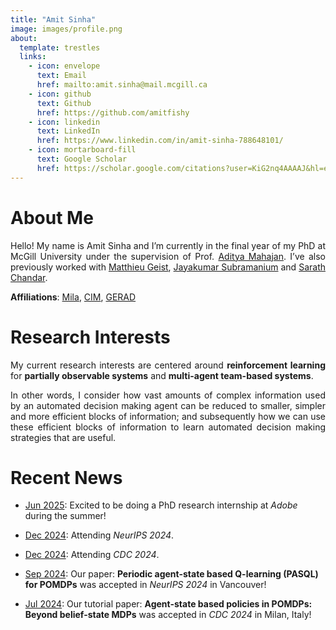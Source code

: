 ```yaml
---
title: "Amit Sinha"
image: images/profile.png
about:
  template: trestles
  links:
    - icon: envelope
      text: Email
      href: mailto:amit.sinha@mail.mcgill.ca
    - icon: github
      text: Github
      href: https://github.com/amitfishy
    - icon: linkedin
      text: LinkedIn
      href: https://www.linkedin.com/in/amit-sinha-788648101/
    - icon: mortarboard-fill
      text: Google Scholar
      href: https://scholar.google.com/citations?user=KiG2nq4AAAAJ&hl=en
---
```


<!---
<p style="text-align:justify;">
Justify cmd
</p>
-->

# About Me

<p style="text-align:justify;">
Hello! My name is Amit Sinha and I'm currently in the final year of my PhD at McGill University under the supervision of Prof. [Aditya Mahajan](https://adityam.github.io/). I've also previously worked with [Matthieu Geist](https://scholar.google.com/citations?user=ectPLEUAAAAJ&hl=en), [Jayakumar Subramanium](https://www.linkedin.com/in/jayakumar-subramanian-9198954) and [Sarath Chandar](https://sarathchandar.in/).
</p>

**Affiliations**: [Mila](https://mila.quebec/en), [CIM](https://www.mcgill.ca/cim/), [GERAD](https://www.gerad.ca/en/home)

# Research Interests

<p style="text-align:justify;">
My current research interests are centered around **reinforcement learning** for **partially observable systems** and **multi-agent team-based systems**.
</p>

<p style="text-align:justify;">
In other words, I consider how vast amounts of complex information used by an automated decision making agent can be reduced to smaller, simpler and more efficient blocks of information; and subsequently how we can use these efficient blocks of information to learn automated decision making strategies that are useful.
</p>


# Recent News

* <u>Jun 2025</u>: Excited to be doing a PhD research internship at *Adobe* during the summer!

* <u>Dec 2024</u>: Attending *NeurIPS 2024*.

* <u>Dec 2024</u>: Attending *CDC 2024*.

* <u>Sep 2024</u>: Our paper: **Periodic agent-state based Q-learning (PASQL) for POMDPs** was accepted in *NeurIPS 2024* in Vancouver!

* <u>Jul 2024</u>: Our tutorial paper: **Agent-state based policies in POMDPs: Beyond belief-state MDPs** was accepted in *CDC 2024* in Milan, Italy!
